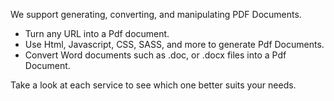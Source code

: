 We support generating, converting, and manipulating PDF Documents.

- Turn any URL into a Pdf document.
- Use Html, Javascript, CSS, SASS, and more to generate Pdf Documents.
- Convert Word documents such as .doc, or .docx files into a Pdf Document.

Take a look at each service to see which one better suits your needs.